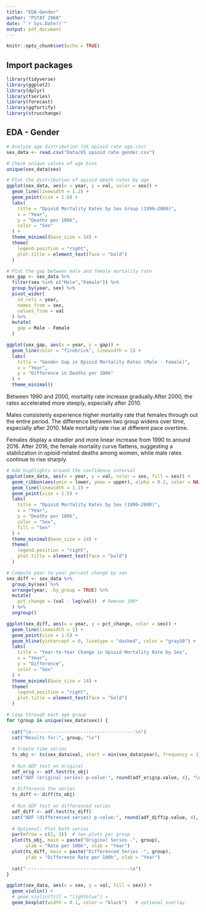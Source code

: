 ```yaml
---
title: "EDA-Gender"
author: "PSTAT 296A"
date: "`r Sys.Date()`"
output: pdf_document
---
```


```r
knitr::opts_chunk$set(echo = TRUE)
```

## Import packages
```r
library(tidyverse)
library(ggplot2)
library(dplyr)
library(tseries)
library(forecast)
library(ggfortify)
library(strucchange)
```

## EDA - Gender
```r
# Analyze age distribution (US opioid rate age.csv)
sex_data <- read.csv("Data/US opioid rate gender.csv")

# Check unique values of age bins
unique(sex_data$sex)
```

```r
# Plot the distribution of opioid death rates by age
ggplot(sex_data, aes(x = year, y = val, color = sex)) +
  geom_line(linewidth = 1.2) +
  geom_point(size = 1.8) +
  labs(
    title = "Opioid Mortality Rates by Sex Group (1990–2000)",
    x = "Year",
    y = "Deaths per 100k",
    color = "Sex"
  ) +
  theme_minimal(base_size = 14) +
  theme(
    legend.position = "right",
    plot.title = element_text(face = "bold")
  )

```

```r
# Plot the gap between male and female mortality rate
sex_gap <- sex_data %>%
  filter(sex %in% c("Male","Female")) %>%
  group_by(year, sex) %>% 
  pivot_wider(
    id_cols = year,
    names_from = sex,
    values_from = val
  ) %>% 
  mutate(
    gap = Male - Female
  )

ggplot(sex_gap, aes(x = year, y = gap)) +
  geom_line(color = "firebrick", linewidth = 1) +
  labs(
    title = "Gender Gap in Opioid Mortality Rates (Male - Female)",
    x = "Year",
    y = "Difference in Deaths per 100k"
  ) +
  theme_minimal()
```
Between 1990 and 2000, mortality rate increase gradually.After 2000, the rates accelerated more steeply, especially after 2010.

Males consistenly experience higher mortality rate that females through out the entire period. The difference between two group widens over time, especially after 2010. Male mortality rate rise at different pace overtime.

Females display a steadier and more linear increase from 1990 to around 2016. After 2016, the female mortality curve flattens, suggesting a stabilization in opioid-related deaths among women, while male rates continue to rise sharply. 

```r
# Add highlights around the confidence interval
ggplot(sex_data, aes(x = year, y = val, color = sex, fill = sex)) +
  geom_ribbon(aes(ymin = lower, ymax = upper), alpha = 0.2, color = NA) +  
  geom_line(linewidth = 1.1) +                                                    
  geom_point(size = 1.5) +
  labs(
    title = "Opioid Mortality Rates by Sex (1990–2000)",
    x = "Year",
    y = "Deaths per 100k",
    color = "Sex",
    fill = "Sex"
  ) +
  theme_minimal(base_size = 14) +
  theme(
    legend.position = "right",
    plot.title = element_text(face = "bold")
  )
```


```r
# Compute year-to-year percent change by sex
sex_diff <- sex_data %>%
  group_by(sex) %>%
  arrange(year, .by_group = TRUE) %>%
  mutate(
    pct_change = (val - lag(val))  # Remvoe 100*
  ) %>%
  ungroup()

ggplot(sex_diff, aes(x = year, y = pct_change, color = sex)) +
  geom_line(linewidth = 1) +
  geom_point(size = 1.5) +
  geom_hline(yintercept = 0, linetype = "dashed", color = "gray50") +
  labs(
    title = "Year-to-Year Change in Opioid Mortality Rate by Sex",
    x = "Year",
    y = "Difference",
    color = "Sex"
  ) +
  theme_minimal(base_size = 14) +
  theme(
    legend.position = "right",
    plot.title = element_text(face = "bold")
  )
```

```r
# Loop through each age group
for (group in unique(sex_data$sex)) {
  
  cat("\n--------------------------------------\n")
  cat("Results for:", group, "\n")
  
  # Create time series
  ts_obj <- ts(sex_data$val, start = min(sex_data$year), frequency = 1)
  
  # Run ADF test on original
  adf_orig <- adf.test(ts_obj)
  cat("ADF (original series) p-value:", round(adf_orig$p.value, 4), "\n")
  
  # Difference the series
  ts_diff <- diff(ts_obj)
  
  # Run ADF test on differenced series
  adf_diff <- adf.test(ts_diff)
  cat("ADF (differenced series) p-value:", round(adf_diff$p.value, 4), "\n")
  
  # Optional: Plot both series
  par(mfrow = c(2, 1))  # two plots per group
  plot(ts_obj, main = paste("Original Series -", group),
       ylab = "Rate per 100k", xlab = "Year")
  plot(ts_diff, main = paste("Differenced Series -", group),
       ylab = "Difference Rate per 100k", xlab = "Year")
  
  cat("--------------------------------------\n")
}


```

```r
ggplot(sex_data, aes(x = sex, y = val, fill = sex)) +
  geom_violin() + 
  # geom_violin(fill = "lightblue") +
  geom_boxplot(width = 0.1, color = "black")   # optional overlay

```